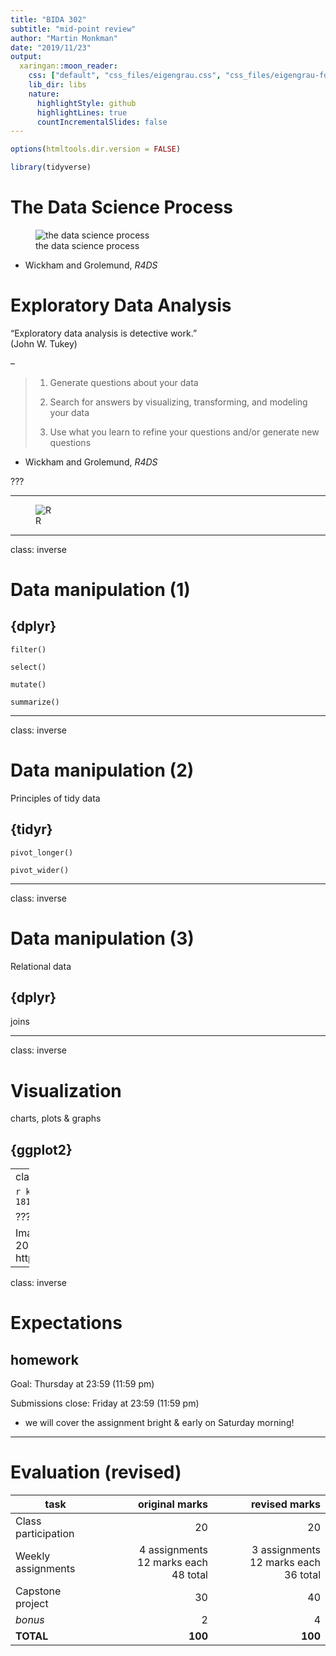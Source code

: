 ```yaml
---
title: "BIDA 302"
subtitle: "mid-point review"
author: "Martin Monkman"
date: "2019/11/23"
output:
  xaringan::moon_reader:
    css: ["default", "css_files/eigengrau.css", "css_files/eigengrau-fonts.css"]    
    lib_dir: libs
    nature:
      highlightStyle: github
      highlightLines: true
      countIncrementalSlides: false
---
```



```r
options(htmltools.dir.version = FALSE)

library(tidyverse)
```

# The Data Science Process

![the data science process](../img/data-science.png)

- Wickham and Grolemund, _R4DS_




# Exploratory Data Analysis

"Exploratory data analysis is detective work." <br>(John W. Tukey)

--

>1. Generate questions about your data
>
>2. Search for answers by visualizing, transforming, and modeling your data
>
>3. Use what you learn to refine your questions and/or generate new questions


- Wickham and Grolemund, _R4DS_


??? 


---

![R](../img/R.jpg)


---

class: inverse

# Data manipulation (1)

## {dplyr}

`filter()`

`select()`

`mutate()`

`summarize()`

---

class: inverse

# Data manipulation (2)

Principles of tidy data

## {tidyr}

`pivot_longer()`

`pivot_wider()`



---

class: inverse

# Data manipulation (3)

Relational data

## {dplyr}

joins




---

class: inverse

# Visualization

charts, plots & graphs

## {ggplot2}




---
class: inverse


```r
knitr::include_graphics("main-bugpush-1810151019.jpg")
```

???

Image: UVic Engineering Student Society Bug Push 2018
https://www.uvic.ca/unitedway/events/bug/index.php

---

class: inverse

# Expectations


## homework

Goal: Thursday at 23:59 (11:59 pm)

Submissions close: Friday at 23:59 (11:59 pm)

* we will cover the assignment bright & early on Saturday morning!

---


# Evaluation (revised)


| task | original marks | revised marks |
| ---- | ----: | ----: |
| Class participation | 20 | 20 |
| Weekly assignments | 4 assignments <br> 12 marks each <br> 48 total | 3 assignments <br> 12 marks each <br> 36 total |
| Capstone project | 30 | 40 |
| _bonus_ | 2 | 4 |
| **TOTAL** | **100**| **100**|



